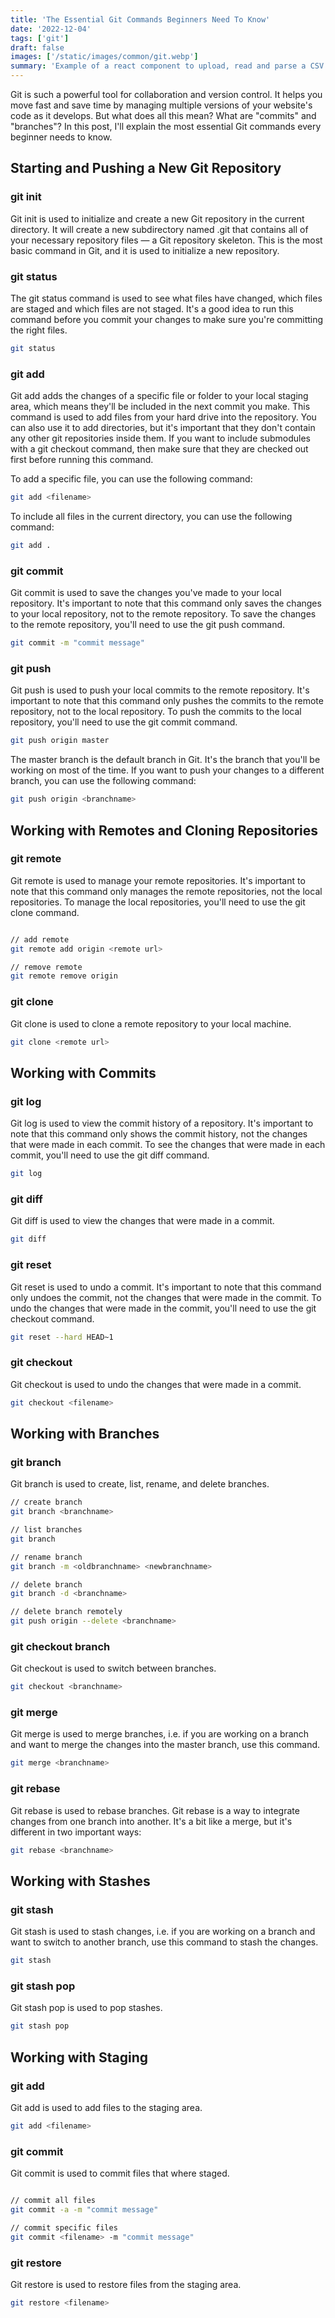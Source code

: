 ```yaml
---
title: 'The Essential Git Commands Beginners Need To Know'
date: '2022-12-04'
tags: ['git']
draft: false
images: ['/static/images/common/git.webp']
summary: 'Example of a react component to upload, read and parse a CSV file.'
---
```


Git is such a powerful tool for collaboration and version control. It helps you move fast and save time by managing multiple versions of your website's code as it develops. But what does all this mean? What are "commits" and "branches"? In this post, I'll explain the most essential Git commands every beginner needs to know.

<TableOfContents toc={props.toc} asDisclosure={true} />

## Starting and Pushing a New Git Repository

### git init

Git init is used to initialize and create a new Git repository in the current directory. It will create a new subdirectory named .git that contains all of your necessary repository files — a Git repository skeleton. This is the most basic command in Git, and it is used to initialize a new repository.

### git status

The git status command is used to see what files have changed, which files are staged and which files are not staged. It's a good idea to run this command before you commit your changes to make sure you're committing the right files.

```bash
git status
```

### git add

Git add adds the changes of a specific file or folder to your local staging area, which means they'll be included in the next commit you make. This command is used to add files from your hard drive into the repository. You can also use it to add directories, but it's important that they don't contain any other git repositories inside them. If you want to include submodules with a git checkout command, then make sure that they are checked out first before running this command.

To add a specific file, you can use the following command:

```bash
git add <filename>
```

To include all files in the current directory, you can use the following command:

```bash
git add .
```

### git commit

Git commit is used to save the changes you've made to your local repository. It's important to note that this command only saves the changes to your local repository, not to the remote repository. To save the changes to the remote repository, you'll need to use the git push command.

```bash
git commit -m "commit message"
```

### git push

Git push is used to push your local commits to the remote repository. It's important to note that this command only pushes the commits to the remote repository, not to the local repository. To push the commits to the local repository, you'll need to use the git commit command.

```bash
git push origin master
```

The master branch is the default branch in Git. It's the branch that you'll be working on most of the time. If you want to push your changes to a different branch, you can use the following command:

```bash
git push origin <branchname>
```

## Working with Remotes and Cloning Repositories

### git remote

Git remote is used to manage your remote repositories. It's important to note that this command only manages the remote repositories, not the local repositories. To manage the local repositories, you'll need to use the git clone command.

```bash

// add remote
git remote add origin <remote url>

// remove remote
git remote remove origin
```

### git clone

Git clone is used to clone a remote repository to your local machine. 

```bash
git clone <remote url>
```

## Working with Commits

### git log

Git log is used to view the commit history of a repository. It's important to note that this command only shows the commit history, not the changes that were made in each commit. To see the changes that were made in each commit, you'll need to use the git diff command.

```bash
git log
```

### git diff

Git diff is used to view the changes that were made in a commit. 

```bash
git diff
```

### git reset

Git reset is used to undo a commit. It's important to note that this command only undoes the commit, not the changes that were made in the commit. To undo the changes that were made in the commit, you'll need to use the git checkout command.

```bash
git reset --hard HEAD~1
```

### git checkout

Git checkout is used to undo the changes that were made in a commit. 

```bash
git checkout <filename>
```

## Working with Branches

### git branch

Git branch is used to create, list, rename, and delete branches. 

```bash
// create branch
git branch <branchname>

// list branches
git branch

// rename branch
git branch -m <oldbranchname> <newbranchname>

// delete branch
git branch -d <branchname>

// delete branch remotely
git push origin --delete <branchname>

```

### git checkout branch

Git checkout is used to switch between branches. 

```bash
git checkout <branchname>
```

### git merge

Git merge is used to merge branches, i.e. if you are working on a branch and want to merge the changes into the master branch, use this command.

```bash
git merge <branchname>
```

### git rebase

Git rebase is used to rebase branches. Git rebase is a way to integrate changes from one branch into another. It's a bit like a merge, but it's different in two important ways:


```bash
git rebase <branchname>
```

## Working with Stashes

### git stash

Git stash is used to stash changes, i.e. if you are working on a branch and want to switch to another branch, use this command to stash the changes. 

```bash
git stash
```

### git stash pop

Git stash pop is used to pop stashes.

```bash
git stash pop
```

## Working with Staging

### git add

Git add is used to add files to the staging area. 

```bash
git add <filename>
```

### git commit

Git commit is used to commit files that where staged.

```bash

// commit all files
git commit -a -m "commit message"

// commit specific files
git commit <filename> -m "commit message"

```

### git restore

Git restore is used to restore files from the staging area. 

```bash
git restore <filename>
```

